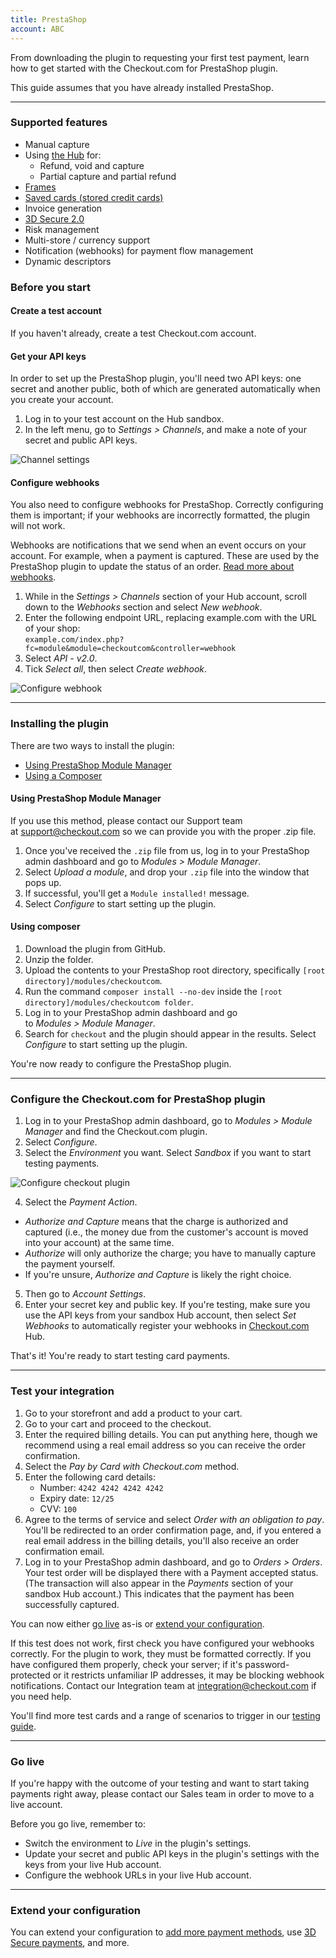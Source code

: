 ```yaml
--- 
title: PrestaShop
account: ABC
---
```


From downloading the plugin to requesting your first test payment, learn how to get started with the Checkout.com for PrestaShop plugin.

<TipBox variant="info">

This guide assumes that you have already installed PrestaShop.

</TipBox>

---

### Supported features

* Manual capture
* Using [the Hub](/the-hub) for: 
  * Refund, void and capture
  * Partial capture and partial refund
* [Frames](/integrate/frames)
* [Saved cards (stored credit cards)](/payments/store-payment-details)
* Invoice generation
* [3D Secure 2.0](/risk-management/3-d-secure)
* Risk management
* Multi-store / currency support
* Notification (webhooks) for payment flow management
* Dynamic descriptors

### Before you start

#### Create a test account

If you haven't already, <ExternalLink href="https://www.checkout.com/get-test-account" target="_blank">create a test Checkout.com account</ExternalLink>.

#### Get your API keys

In order to set up the PrestaShop plugin, you'll need two API keys: one secret and another public, both of which are generated automatically when you create your account.

1.  Log in to your test account on the <ExternalLink href="https://sandbox.checkout.com/" target="_blank">Hub sandbox</ExternalLink>.
2.  In the left menu, go to _Settings > Channels_, and make a note of your secret and public API keys.

<img maxWidth={800} src="/docs/Integrate/channel_settings.png" title="Channel settings" withFullscreenPreview />

#### Configure webhooks

You also need to configure webhooks for PrestaShop. Correctly configuring them is important; if your webhooks are incorrectly formatted, the plugin will not work.

<TipBox variant="info">

Webhooks are notifications that we send when an event occurs on your account. For example, when a payment is captured. These are used by the PrestaShop plugin to update the status of an order. [Read more about webhooks](/reporting-and-insights/webhooks).

</TipBox>

1.  While in the _Settings > Channels_ section of your Hub account, scroll down to the _Webhooks_ section and select _New webhook_.
2.  Enter the following endpoint URL, replacing example.com with the URL of your shop:  
    `example.com/index.php?fc=module&module=checkoutcom&controller=webhook`
3.  Select _API - v2.0_.
4.  Tick _Select all_, then select _Create webhook_.

<img
  maxWidth={300}
  src="/docs/Integrate/PrestaShop/configure_webhook.png"
  title="Configure webhook"
  withFullscreenPreview
/>

---

### Installing the plugin

There are two ways to install the plugin:

- [Using PrestaShop Module Manager](#Using_PrestaShop_Module_Manager)
- [Using a Composer](#Using_composer)

#### Using PrestaShop Module Manager

<TipBox variant="note">

If you use this method, please contact our Support team at [support@checkout.com](mailto:support@checkout.com) so we can provide you with the proper .zip file.

</TipBox>

1.  Once you've received the `.zip` file from us, log in to your PrestaShop admin dashboard and go to _Modules > Module Manager_.
2.  Select _Upload a module_, and drop your `.zip` file into the window that pops up.
3.  If successful, you'll get a `Module installed!` message.
4.  Select _Configure_ to start setting up the plugin.

#### Using composer

1.  <ExternalLink href="https://github.com/checkout/checkout-prestashop1.7-plugin" target="_blank">Download the plugin from GitHub</ExternalLink>.
2.  Unzip the folder.
3.  Upload the contents to your PrestaShop root directory, specifically `[root directory]/modules/checkoutcom`.
4.  Run the command `composer install --no-dev` inside the `[root directory]/modules/checkoutcom folder`.
5.  Log in to your PrestaShop admin dashboard and go to _Modules > Module Manager_.
6.  Search for `checkout` and the plugin should appear in the results. Select _Configure_ to start setting up the plugin.

You're now ready to configure the PrestaShop plugin.

---

### Configure the Checkout.com for PrestaShop plugin

1.  Log in to your PrestaShop admin dashboard, go to _Modules > Module Manager_ and find the Checkout.com plugin.
2.  Select _Configure_.
3.  Select the _Environment_ you want. Select _Sandbox_ if you want to start testing payments.

<img
  maxWidth={500}
  src="/docs/Integrate/PrestaShop/configure_checkout_plugin.png"
  title="Configure checkout plugin"
  withFullscreenPreview
/>

4. Select the _Payment Action_. 
  * _Authorize and Capture_ means that the charge is authorized and captured (i.e., the money due from the customer's account is moved into your account) at the same time. 
  * _Authorize_ will only authorize the charge; you have to manually capture the payment yourself. 
  * If you're unsure, _Authorize and Capture_ is likely the right choice.
5. Then go to _Account Settings_.
6. Enter your secret key and public key. If you're testing, make sure you use the API keys from your sandbox Hub account, then select _Set Webhooks_ to automatically register your webhooks in [Checkout.com](http://checkout.com/) Hub.

That's it! You're ready to start testing card payments.

---

### Test your integration

1.  Go to your storefront and add a product to your cart.
2.  Go to your cart and proceed to the checkout.
3.  Enter the required billing details. You can put anything here, though we recommend using a real email address so you can receive the order confirmation.
4.  Select the _Pay by Card with Checkout.com_ method.
5.  Enter the following card details:
    - Number: `4242 4242 4242 4242`
    - Expiry date: `12/25`
    - CVV: `100`
6.  Agree to the terms of service and select _Order with an obligation to pay_. You'll be redirected to an order confirmation page, and, if you entered a real email address in the billing details, you'll also receive an order confirmation email.
7.  Log in to your PrestaShop admin dashboard, and go to _Orders > Orders_. Your test order will be displayed there with a Payment accepted status. (The transaction will also appear in the _Payments_ section of your sandbox Hub account.) This indicates that the payment has been successfully captured.

<TipBox variant="tip">

You can now either [go live](#Go_live) as-is or [extend your configuration](/integrate/e-commerce-platforms/presta-shop).

</TipBox>
<TipBox variant="note" title="Troubleshooting">

If this test does not work, first check you have configured your webhooks correctly. For the plugin to work, they must be formatted correctly. If you have configured them properly, check your server; if it's password-protected or it restricts unfamiliar IP addresses, it may be blocking webhook notifications. Contact our Integration team at [integration@checkout.com](mailto:integration@checkout.com) if you need help.

</TipBox>
<TipBox variant="info" title="Further testing">

You'll find more test cards and a range of scenarios to trigger in our [testing guide](/testing).

</TipBox>

---

### Go live

If you're happy with the outcome of your testing and want to start taking payments right away, please <ExternalLink href="https://checkout.com/contact-sales" target="_blank">contact our Sales team</ExternalLink> in order to move to a live account.

<TipBox variant="note">

Before you go live, remember to:

- Switch the environment to _Live_ in the plugin's settings.
- Update your secret and public API keys in the plugin's settings with the keys from your live Hub account.
- Configure the webhook URLs in your live Hub account.

</TipBox>

---

### Extend your configuration

You can extend your configuration to [add more payment methods](/payments/payment-methods), use [3D Secure payments](/risk-management/3-d-secure), and more.
